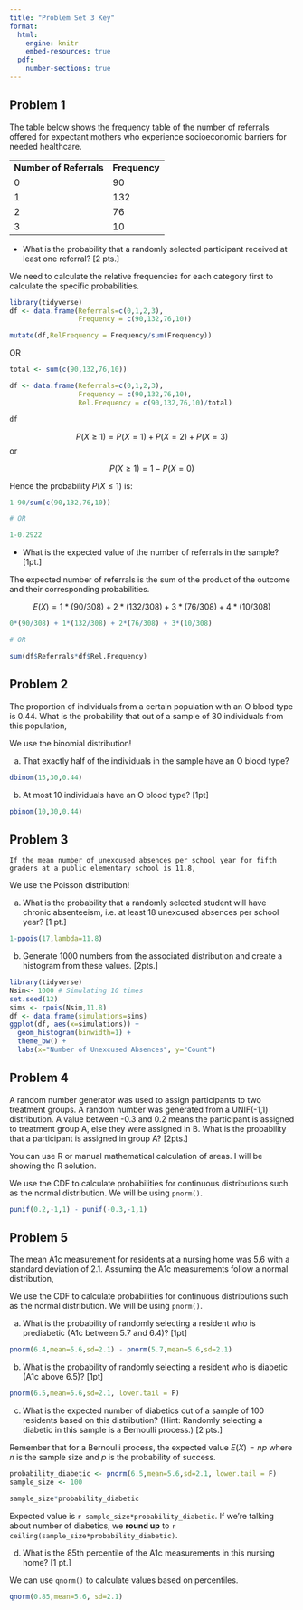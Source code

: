 ```yaml
---
title: "Problem Set 3 Key"
format: 
  html: 
    engine: knitr
    embed-resources: true
  pdf:
    number-sections: true
---
```


## Problem 1

The table below shows the frequency table of the number of referrals offered for expectant mothers who experience socioeconomic barriers for needed healthcare.

|                         |               |
|-------------------------|---------------|
| **Number of Referrals** | **Frequency** |
| 0                       | 90            |
| 1                       | 132           |
| 2                       | 76            |
| 3                       | 10            |

- What is the probability that a randomly selected participant received at least one referral? [2 pts.]

::: callout-note
We need to calculate the relative frequencies for each category first to calculate the specific probabilities.
:::

```r
library(tidyverse)
df <- data.frame(Referrals=c(0,1,2,3),
                 Frequency = c(90,132,76,10))

mutate(df,RelFrequency = Frequency/sum(Frequency))
```

OR

```r
total <- sum(c(90,132,76,10))

df <- data.frame(Referrals=c(0,1,2,3),
                 Frequency = c(90,132,76,10),
                 Rel.Frequency = c(90,132,76,10)/total)

df

```



$$
P(X \geq 1) = P(X=1) + P(X=2) + P(X=3) 
$$
or

$$
P(X \geq 1) = 1-P(X=0)
$$

Hence the probability $P(X\leq 1)$ is:

```r
1-90/sum(c(90,132,76,10))

# OR 

1-0.2922
```

- What is the expected value of the number of referrals in the sample? [1pt.]

::: callout-note
The expected number of referrals is the sum of the product of the outcome and their corresponding probabilities.

$$
E(X) = 1*(90/308) + 2*(132/308) + 3*(76/308) + 4*(10/308)
$$
:::

```r
0*(90/308) + 1*(132/308) + 2*(76/308) + 3*(10/308)

# OR

sum(df$Referrals*df$Rel.Frequency)
```
## Problem 2

The proportion of individuals from a certain population with an O blood type is 0.44. What is the probability that out of a sample of 30 individuals from this population,

::: callout-note
We use the binomial distribution!
:::

a.	That exactly half of the individuals in the sample have an O blood type? 

```r
dbinom(15,30,0.44)
```

b.	At most 10 individuals have an O blood type? [1pt]

```r
pbinom(10,30,0.44)
```
## Problem 3

	If the mean number of unexcused absences per school year for fifth graders at a public elementary school is 11.8,

::: callout-note
We use the Poisson distribution!
:::


a.	 What is the probability that a randomly selected student will have chronic absenteeism, i.e. at least 18 unexcused absences per school year? [1 pt.]

```r
1-ppois(17,lambda=11.8)
```



b.	Generate 1000 numbers from the associated distribution and create a histogram from these values. [2pts.]


```r
library(tidyverse)
Nsim<- 1000 # Simulating 10 times
set.seed(12)
sims <- rpois(Nsim,11.8)
df <- data.frame(simulations=sims)
ggplot(df, aes(x=simulations)) + 
  geom_histogram(binwidth=1) + 
  theme_bw() + 
  labs(x="Number of Unexcused Absences", y="Count")
```

## Problem 4

A random number generator was used to assign participants to two treatment groups. A random number was generated from a UNIF(-1,1) distribution. A value between -0.3 and 0.2 means the participant is assigned to treatment group A, else they were assigned in B. What is the probability that a participant is assigned in group A? [2pts.]

::: callout-note
You can use R or manual mathematical calculation of areas. I will be showing the R solution.

We use the CDF to calculate probabilities for continuous distributions such as the normal distribution. We will be using `pnorm()`.
:::

```r
punif(0.2,-1,1) - punif(-0.3,-1,1)
```


## Problem 5

The mean A1c measurement for residents at a nursing home was 5.6 with a standard deviation of 2.1. Assuming the A1c measurements follow a normal distribution,

::: callout-tip
We use the CDF to calculate probabilities for continuous distributions such as the normal distribution. We will be using `pnorm()`.
:::
a.	What is the probability of randomly selecting a resident who is prediabetic (A1c between 5.7 and 6.4)? [1pt]

```r
pnorm(6.4,mean=5.6,sd=2.1) - pnorm(5.7,mean=5.6,sd=2.1)
```

b.	What is the probability of randomly selecting a resident who is diabetic (A1c above 6.5)? [1pt]

```r
pnorm(6.5,mean=5.6,sd=2.1, lower.tail = F) 
```


c.	What is the expected number of diabetics out of a sample of 100 residents based on this distribution? (Hint: Randomly selecting a diabetic in this sample is a Bernoulli process.) [2 pts.]

::: callout-tip
Remember that for a Bernoulli process, the expected value $E(X)= np$ where $n$ is the sample size and $p$ is the probability of success.
:::

```r
probability_diabetic <- pnorm(6.5,mean=5.6,sd=2.1, lower.tail = F) 
sample_size <- 100

sample_size*probability_diabetic
```

Expected value is ` r sample_size*probability_diabetic`. If we're talking about number of diabetics, we **round up** to `r ceiling(sample_size*probability_diabetic)`.


d.	What is the 85th percentile of the A1c measurements in this nursing home? [1 pt.]

::: callout-tip
We can use `qnorm()` to calculate values based on percentiles.
:::

```r
qnorm(0.85,mean=5.6, sd=2.1)
```




